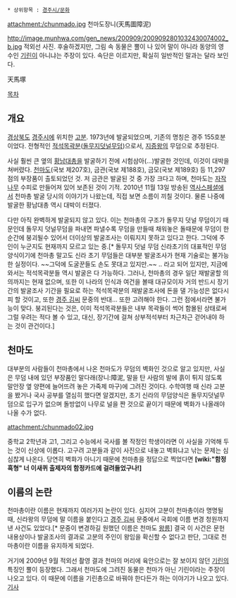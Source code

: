  * 상위항목 : [[경주시/문화]]

attachment:/chunmado.jpg
천마도장니(天馬圖障泥)

http://image.munhwa.com/gen_news/200909/2009092801032430074002_b.jpg
적외선 사진. 후술하겠지만, 그림 속 동물은 뿔이 나 있어 말이 아니라 동양의 영수인 [[기린]]이 아니냐는 주장이 있다. 속단은 이르지만, 확실히 일반적인 말과는 달라 보인다.

天馬塚

[[목차]]
== 개요 ==
[[경상북도]] [[경주시]]에 위치한 [[무덤|고분]]. 1973년에 발굴되었으며, 기존의 명칭은 경주 155호분이었다. 전형적인 [[적석목곽분]]([[돌무지덧널무덤]])으로서, [[지증왕]]의 무덤으로 추정된다.

사실 훨씬 큰 옆의 [[황남대총]]을 발굴하기 전에 시험삼아(…)발굴한 것인데, 이것이 대박을 쳐버렸다. [[천마도]](국보 제207호), 금관(국보 제188호), 금모(국보 제189호) 등 11,297점의 부장품이 출토되었던 것. 저 금관은 발굴된 것 중 가장 크다고 하며, 천마도는 [[자작나무]] 수피로 만들어져 있어 보존된 것이 기적. 2010년 11월 13일 방송된 [[역사스페셜]]에서 천마총 발굴 당시의 이야기가 나왔는데, 직접 보면 소름이 끼칠 것이다. 물론 나중에 발굴한 황남대총 역시 대박이 터졌다.

다만 아직 완벽하게 발굴되지 않고 있다. 이는 천마총의 구조가 돌무지 덧널 무덤이기 때문인데 돌무지 덧널무덤을 파내면 파낼수록 무덤을 만들때 채워놓은 돌때문에 무덤이 한순간에 붕괴될수 있어서 더이상의 발굴조사는 이뤄지지 못하고 있다고 한다. 그덕에 주인이 누군지도 현재까지 모르고 있는 중.[* 돌무지 덧널 무덤 신라초기의 대표적인 무덤 양식이기에 천마총 말고도 신라 초기 무덤들은 대부분 발굴조사가 현재 기술로는 불가능한 실정이다. ~~그덕에 도굴꾼들도 손도 못대고 있지만.~~ .. 라고 되어 있지만, 지금에 와서는 적석목곽분들 역시 발굴은 다 가능하다. 그러나, 천마총의 경우 일단 재발굴할 의의까지는 현재 없으며, 또한 이 나라의 인식과 여건을 볼때 대규모이자 거의 반드시 장기간의 발굴조사 기간을 필요로 하는 적석목곽분의 재발굴조사에 돈을 댈 가능성은 없다시피 할 것이고, 또한 [[경주 김씨]] 문중의 반대... 또한 고려해야 한다. 그런 점에서라면 불가능이 맞다. 붕괴된다는 것은, 이미 적석목곽분들은 내부 목곽들이 썩어 함몰된 상태로써 그럴 우려는 적다 볼 수 있고, 대신, 장기간에 걸쳐 상부적석부터 차근차근 걷어내야 하는 것이 관건이다.]

== 천마도 ==
대부분의 사람들이 천마총에서 나온 천마도가 무덤의 벽화인 것으로 알고 있지만, 사실은 무덤 내에 있던 부장품인 말다래(장니:障泥, 말을 탄 사람의 발에 흙이 튀지 않도록 말안장 옆 양편에 늘어뜨려 놓은 가죽제 마구)에 그려진 것이다. 수학여행 때 신라 고분을 봤거나 국사 공부를 열심히 했다면 알겠지만, 초기 신라의 무덤양식은 돌무지덧널무덤으로 입구가 없으며 돌방없이 나무로 널을 짠 것으로 끝이기 때문에 벽화가 나올래야 나올 수가 없다.

attachment:/chunmado02.jpg

중학교 2학년과 고1, 그리고 수능에서 국사를 볼 작정인 학생이라면 이 사실을 기억해 두는 것이 신상에 이롭다. 고구려 고분들과 같이 사진으로 내놓고 벽화냐고 낚는 문제는 심심찮게 나온다. 당연히 벽화가 아니기 때문에 천마총을 정답으로 찍었다면 '''[wiki:"함정흑형" 너 이새퀴 출제자의 함정카드에 걸려들었구나!]''' 

== 이름의 논란 ==
천마총이란 이름은 현재까지 여러가지 논란이 있다. 심지어 고분이 천마총이라 명명될 때, 신라왕의 무덤에 말 이름을 붙인다고 [[경주 김씨]] 문중에서 국회에 이름 변경 청원까지 낸 사건도 있었다.[* 문중이 변경하길 원했던 이름은 천마도 [[왕릉]]] 결국 이 사건은 문헌내용상이나 발굴조사의 결과로 고분의 주인이 왕임을 확신할 수 없다고 판단, 그대로 천마총이란 이름을 유지하게 되었다.

거기에 2009년 9월 적외선 촬영 결과 천마의 머리에 육안으로는 잘 보이지 않던 [[기린]]의 특징인 뿔이 등장했다. 그래서 천마도에 그려진 동물은 천마가 아닌 기린이라는 주장이 나오고 있다. 이 때문에 이름을 기린총으로 바꿔야 한다든가 하는 이야기가 나오고 있다. [http://news.chosun.com/site/data/html_dir/2009/09/28/2009092800044.html 기사]
